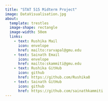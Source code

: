 ---
title: "STAT 515 Midterm Project"
image: DataVisualisation.jpg
about:
  template: trestles
  image-shape: rectangle
  image-width: 50em
  links:
    - text: Rushika Mail
      icon: envelope
      href: mailto:rarvapal@gmu.edu
    - text: Sainath Email
      icon: envelope
      href: mailto:skammiti@gmu.edu
    - text: Rushika GitHub
      icon: github
      href: https://github.com/Rushika8
    - text: Sainath GitHub
      icon: github
      href: https://github.com/sainathkammiti
---
